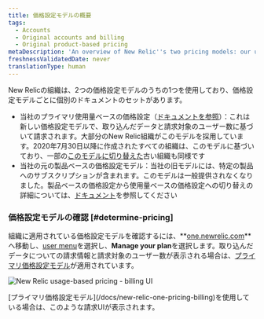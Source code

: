 ```yaml
---
title: 価格設定モデルの概要
tags:
  - Accounts
  - Original accounts and billing
  - Original product-based pricing
metaDescription: 'An overview of New Relic''s two pricing models: our usage-based pricing model and our original pricing model.'
freshnessValidatedDate: never
translationType: human
---
```



New Relicの組織は、2つの価格設定モデルのうちの1つを使用しており、価格設定モデルごとに個別のドキュメントのセットがあります。

* 当社のプライマリ使用量ベースの価格設定（[ドキュメントを参照](/docs/new-relic-one-pricing-billing)）：これは新しい価格設定モデルで、取り込んだデータと請求対象のユーザー数に基づいて請求されます。大部分のNew Relic組織がこのモデルを採用しています。2020年7月30日以降に作成されたすべての組織は、このモデルに基づいており、一部の[このモデルに切り替えた](/docs/accounts/original-accounts-billing/original-product-based-pricing/switch-new-models/)古い組織も同様です
* 当社の元の製品ベースの価格設定モデル：当社の旧モデルには、特定の製品へのサブスクリプションが含まれます。このモデルは一般提供されなくなりました。製品ベースの価格設定から使用量ベースの価格設定への切り替えの詳細については、[ドキュメント](/docs/accounts/original-accounts-billing/original-product-based-pricing/switch-new-models/)を参照してください

### 価格設定モデルの確認 [#determine-pricing]

組織に適用されている価格設定モデルを確認するには、**[one.newrelic.com](https://one.newrelic.com/all-capabilities)**へ移動し、[user menu](/docs/accounts/accounts-billing/general-account-settings/intro-account-settings)を選択し、**Manage your plan**を選択します。取り込んだデータについての請求情報と請求対象のユーザー数が表示される場合は、[プライマリ価格設定モデル](/docs/accounts/accounts-billing/new-relic-one-pricing-billing/new-relic-one-pricing-billing)が適用されています。

<img
  title="new-relic-one-pricing-plan-billing-ui.png"
  alt="New Relic usage-based pricing - billing UI"
  src={accountsBillingUI}
/>

<figcaption>
  [プライマリ価格設定モデル](/docs/new-relic-one-pricing-billing)を使用している場合は、このような請求UIが表示されます。
</figcaption>